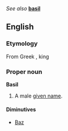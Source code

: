 ''See also'' '''[[basil]]'''

== English ==
=== Etymology ===
From Greek ''[[]]'', king
<br>{{etystub}}

===Proper noun===
'''Basil'''
#A male [[given name]].

====Diminutives====
*[[Baz]]